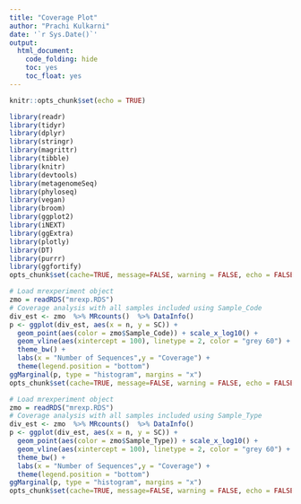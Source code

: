 ---
title: "Coverage Plot"
author: "Prachi Kulkarni"
date: '`r Sys.Date()`'
output:
  html_document:
    code_folding: hide
    toc: yes
    toc_float: yes
---

```{r}
knitr::opts_chunk$set(echo = TRUE)
```

```{r message=FALSE, warning = FALSE, echo = FALSE}
library(readr)
library(tidyr)
library(dplyr)
library(stringr)
library(magrittr)
library(tibble)
library(knitr)
library(devtools)
library(metagenomeSeq)
library(phyloseq)
library(vegan)
library(broom)
library(ggplot2)
library(iNEXT)
library(ggExtra)
library(plotly)
library(DT)
library(purrr)
library(ggfortify)
opts_chunk$set(cache=TRUE, message=FALSE, warning = FALSE, echo = FALSE)
```

```{r}
# Load mrexperiment object
zmo = readRDS("mrexp.RDS")
# Coverage analysis with all samples included using Sample_Code
div_est <- zmo  %>% MRcounts()  %>% DataInfo()
p <- ggplot(div_est, aes(x = n, y = SC)) +
  geom_point(aes(color = zmo$Sample_Code)) + scale_x_log10() + 
  geom_vline(aes(xintercept = 100), linetype = 2, color = "grey 60") + 
  theme_bw() +
  labs(x = "Number of Sequences",y = "Coverage") +
  theme(legend.position = "bottom")
ggMarginal(p, type = "histogram", margins = "x")
opts_chunk$set(cache=TRUE, message=FALSE, warning = FALSE, echo = FALSE)
```

```{r}
# Load mrexperiment object
zmo = readRDS("mrexp.RDS")
# Coverage analysis with all samples included using Sample_Type
div_est <- zmo  %>% MRcounts()  %>% DataInfo()
p <- ggplot(div_est, aes(x = n, y = SC)) +
  geom_point(aes(color = zmo$Sample_Type)) + scale_x_log10() + 
  geom_vline(aes(xintercept = 100), linetype = 2, color = "grey 60") + 
  theme_bw() +
  labs(x = "Number of Sequences",y = "Coverage") +
  theme(legend.position = "bottom")
ggMarginal(p, type = "histogram", margins = "x")
opts_chunk$set(cache=TRUE, message=FALSE, warning = FALSE, echo = FALSE)
```

